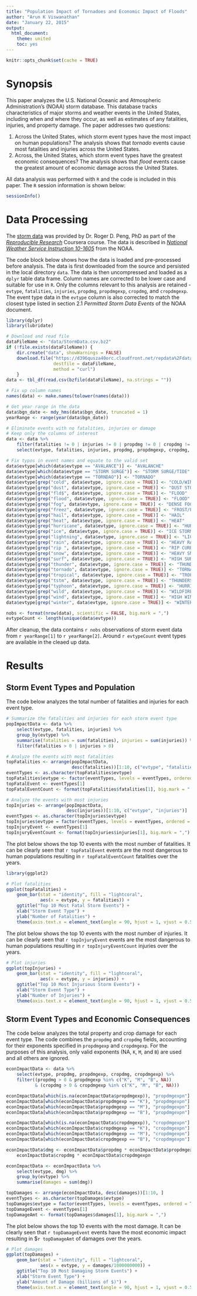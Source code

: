 ```yaml
---
title: "Population Impact of Tornadoes and Economic Impact of Floods"
author: "Arun K Viswanathan"
date: "January 22, 2015"
output:
  html_document:
    theme: united
    toc: yes
---
```


```r
knitr::opts_chunk$set(cache = TRUE)
```

# Synopsis

This paper analyzes the U.S. National Oceanic and Atmospheric Administration's 
(NOAA) storm database. This database tracks characteristics of major storms and 
weather events in the United States, including when and where they occur, as 
well as estimates of any fatalities, injuries, and property damage. The paper
addresses two questions:

1. Across the United States, which storm event types have the most impact on 
human populations? The analysis shows that *tornado* events cause most 
fatalities and injuries across the United States.
2. Across, the United States, which storm event types have the greatest
economic consequences? The analysis shows that *flood* events cause the greatest
amount of economic damage across the United States.

All data analysis was performed with `R` and the code is included in this paper.
The `R` session information is shown below:

```r
sessionInfo()
```

# Data Processing

The 
[storm data](https://d396qusza40orc.cloudfront.net/repdata%2Fdata%2FStormData.csv.bz2) 
was provided by Dr. Roger D. Peng, PhD as part of the
_[Reproducible Research](https://class.coursera.org/repdata-010)_ 
Coursera course. The data is described in 
_[National Weather Service Instruction 10-1605](https://d396qusza40orc.cloudfront.net/repdata%2Fpeer2_doc%2Fpd01016005curr.pdf)_ 
from the NOAA. 

The code block below shows how the data is loaded and pre-processed before 
analysis. The data is first downloaded from the source and persisted in
the local directory `data`. The data is then uncompressed and loaded as a 
`dplyr` table data frame. Column names are corrected to be lower case and 
suitable for use in `R`. Only the columns relevant to this analysis are 
retained - `evtype`, `fatalities`, `injuries`, `propdmg`, `propdmgexp`, 
`cropdmg`, and `cropdmgexp`. The event type data in the `evtype` column is also 
corrected to match the closest type listed in section 2.1 
_Permitted Storm Data Events_ of the NOAA document. 

```r
library(dplyr)
library(lubridate)

# Download and read file
dataFileName <- "data/StormData.csv.bz2"
if (!file.exists(dataFileName)) {
    dir.create("data", showWarnings = FALSE)
    download.file("https://d396qusza40orc.cloudfront.net/repdata%2Fdata%2FStormData.csv.bz2",
                  destfile = dataFileName,
                  method = "curl")
    }
data <- tbl_df(read.csv(bzfile(dataFileName), na.strings = ""))

# Fix up column names
names(data) <- make.names(tolower(names(data)))

# Get year range in the data
data$bgn_date <- mdy_hms(data$bgn_date, truncated = 1)
yearRange <- range(year(data$bgn_date))

# Eliminate events with no fatalities, injuries or damage
# Keep only the columns of interest
data <- data %>%
    filter(fatalities != 0 | injuries != 0 | propdmg != 0 | cropdmg != 0) %>%
    select(evtype, fatalities, injuries, propdmg, propdmgexp, cropdmg, cropdmgexp)

# Fix typos in event names and equate to the valid set
data$evtype[which(data$evtype == "AVALANCE")] <- "AVALANCHE"
data$evtype[which(data$evtype == "STORM SURGE")] <- "STORM SURGE/TIDE"
data$evtype[which(data$evtype == "TORNDAO")] <- "TORNADO"
data$evtype[grep("cold", data$evtype, ignore.case = TRUE)] <- "COLD/WINDCHILL"
data$evtype[grep("dust", data$evtype, ignore.case = TRUE)] <- "DUST STORM"
data$evtype[grep("fld$", data$evtype, ignore.case = TRUE)] <- "FLOOD"
data$evtype[grep("flood", data$evtype, ignore.case = TRUE)] <- "FLOOD"
data$evtype[grep("fog", data$evtype, ignore.case = TRUE)] <- "DENSE FOG"
data$evtype[grep("freez", data$evtype, ignore.case = TRUE)] <- "FROST/FREEZE"
data$evtype[grep("hail", data$evtype, ignore.case = TRUE)] <- "HAIL"
data$evtype[grep("heat", data$evtype, ignore.case = TRUE)] <- "HEAT"
data$evtype[grep("hurricane", data$evtype, ignore.case = TRUE)] <- "HURRICANE/TYPHOON"
data$evtype[grep("ice", data$evtype, ignore.case = TRUE)] <- "ICE STORM"
data$evtype[grep("lightning", data$evtype, ignore.case = TRUE)] <- "LIGHTNING"
data$evtype[grep("rain", data$evtype, ignore.case = TRUE)] <- "HEAVY RAIN"
data$evtype[grep("rip ", data$evtype, ignore.case = TRUE)] <- "RIP CURRENT"
data$evtype[grep("snow", data$evtype, ignore.case = TRUE)] <- "HEAVY SNOW"
data$evtype[grep("surf", data$evtype, ignore.case = TRUE)] <- "HIGH SURF"
data$evtype[grep("thunder", data$evtype, ignore.case = TRUE)] <- "THUNDERSTORM"
data$evtype[grep("tornado", data$evtype, ignore.case = TRUE)] <- "TORNADO"
data$evtype[grep("tropical", data$evtype, ignore.case = TRUE)] <- "TROPICAL STORM"
data$evtype[grep("tstm", data$evtype, ignore.case = TRUE)] <- "THUNDERSTORM"
data$evtype[grep("typhoon", data$evtype, ignore.case = TRUE)] <- "HURRICANE/TYPHOON"
data$evtype[grep("wild", data$evtype, ignore.case = TRUE)] <- "WILDFIRE"
data$evtype[grep("wind", data$evtype, ignore.case = TRUE)] <- "HIGH WIND"
data$evtype[grep("winter", data$evtype, ignore.case = TRUE)] <- "WINTER STORM"

nobs <- format(nrow(data), scientific = FALSE, big.mark = ",")
evtypeCount <- length(unique(data$evtype))
```

After cleanup, the data contains `r nobs` observations of storm event data from 
`r yearRange[1]` to `r yearRange[2]`. Around `r evtypeCount` event types are 
available in the cleaed up data.

# Results

## Storm Event Types and Population 

The code below analyzes the total number of fatalities and injuries for
each event type.

```r
# Summarize the fatalities and injuries for each storm event type
popImpactData <- data %>%
    select(evtype, fatalities, injuries) %>%
    group_by(evtype) %>%
    summarise(fatalities = sum(fatalities), injuries = sum(injuries)) %>%
    filter(fatalities > 0 | injuries > 0)

# Analyze the events with most fatalities
topFatalities <- arrange(popImpactData, 
                         desc(fatalities))[1:10, c("evtype", "fatalities")]
eventTypes <- as.character(topFatalities$evtype)
topFatalities$evtype <- factor(eventTypes, levels = eventTypes, ordered = TRUE)
topFatalEvent <- eventTypes[1]
topFatalEventCount <- format(topFatalities$fatalities[1], big.mark = ",")

# Analyze the events with most injuries
topInjuries <- arrange(popImpactData, 
                       desc(injuries))[1:10, c("evtype", "injuries")]
eventTypes <- as.character(topInjuries$evtype)
topInjuries$evtype = factor(eventTypes, levels = eventTypes, ordered = TRUE)
topInjuryEvent <- eventTypes[1]
topInjuryEventCount <- format(topInjuries$injuries[1], big.mark = ",")
```

The plot below shows the top 10 events with the most number of fatalities. It
can be clearly seen that `r topFatalEvent` events are the most dangerous to
human populations resulting in `r topFatalEventCount` fatalities over the years.

```r
library(ggplot2)

# Plot fatalities
ggplot(topFatalities) +
    geom_bar(stat = "identity", fill = "lightcoral",
             aes(x = evtype, y = fatalities)) +
    ggtitle("Top 10 Most Fatal Storm Events") +
    xlab("Storm Event Type") +
    ylab("Number of Fatalities") +
    theme(axis.text.x = element_text(angle = 90, hjust = 1, vjust = 0.5, size = 10))
```

The plot below shows the top 10 events with the most number of injuries. It
can be clearly seen that `r topInjuryEvent` events are the most dangerous to
human populations resulting in `r topInjuryEventCount` injuries over the years.

```r
# Plot injuries
ggplot(topInjuries) +
    geom_bar(stat = "identity", fill = "lightcoral",
             aes(x = evtype, y = injuries)) +
    ggtitle("Top 10 Most Injurious Storm Events") +
    xlab("Storm Event Type") +
    ylab("Number of Injuries") +
    theme(axis.text.x = element_text(angle = 90, hjust = 1, vjust = 0.5, size = 10))
```

## Storm Event Types and Economic Consequences

The code below analyzes the total property and crop damage for each event type.
The code combines the `propdmg` and `cropdmg` fields, accounting for their
exponents specified in `propdmgexp` and `cropdmgexp`. For the purposes of this
analysis, only valid exponents (NA, `K`, `M`, and `B`) are used and all others
are ignored. 

```r
econImpactData <- data %>%
    select(evtype, propdmg, propdmgexp, cropdmg, cropdmgexp) %>%
    filter((propdmg > 0 & propdmgexp %in% c("K", "M", "B", NA))
           & (cropdmg > 0 & cropdmgexp %in% c("K", "M", "B", NA))) 

econImpactData[which(is.na(econImpactData$propdmgexp)), "propdmgexpn"] <- 1
econImpactData[which(econImpactData$propdmgexp == "K"), "propdmgexpn"] <- 1000
econImpactData[which(econImpactData$propdmgexp == "M"), "propdmgexpn"] <- 1000000
econImpactData[which(econImpactData$propdmgexp == "B"), "propdmgexpn"] <- 1000000000

econImpactData[which(is.na(econImpactData$cropdmgexp)), "cropdmgexpn"] <- 1
econImpactData[which(econImpactData$cropdmgexp == "K"), "cropdmgexpn"] <- 1000
econImpactData[which(econImpactData$cropdmgexp == "M"), "cropdmgexpn"] <- 1000000
econImpactData[which(econImpactData$cropdmgexp == "B"), "cropdmgexpn"] <- 1000000000

econImpactData$dmg <- econImpactData$propdmg * econImpactData$propdmgexpn +
    econImpactData$cropdmg * econImpactData$cropdmgexpn 

econImpactData <- econImpactData %>%
    select(evtype, dmg) %>%
    group_by(evtype) %>%
    summarise(damages = sum(dmg))

topDamages <- arrange(econImpactData, desc(damages))[1:10, ]
eventTypes <- as.character(topDamages$evtype)
topDamages$evtype = factor(eventTypes, levels = eventTypes, ordered = TRUE)
topDamageEvent <- eventTypes[1]
topDamageAmt <- format(topDamages$damages[1], big.mark = ",")

```

The plot below shows the top 10 events with the most damage. It can be clearly 
seen that `r topDamageEvent` events have the most economic impact resulting in 
$`r topDamageAmt` of damages over the years.

```r
# Plot damages
ggplot(topDamages) +
    geom_bar(stat = "identity", fill = "lightcoral",
             aes(x = evtype, y = damages/1000000000)) +
    ggtitle("Top 10 Most Damaging Storm Events") +
    xlab("Storm Event Type") +
    ylab("Amount of Damage (billions of $)") +
    theme(axis.text.x = element_text(angle = 90, hjust = 1, vjust = 0.5, size = 10))
```


